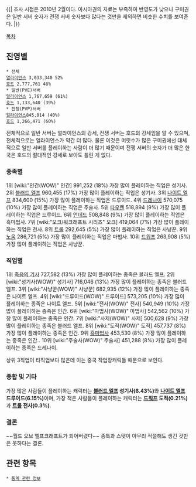 {{| 조사 시점은 2010년 2월이다. 아시아권의 자료는 부족하여 반영도가 낮으나 구미권은 일반 서버 숫자가 전쟁 서버 숫자보다 많다는 것만을 제외하면 비슷한 수치를 보여준다. |}}

[[목차]]

== 진영별 ==
 * 전체
 [[얼라이언스]] 3,033,340 52%
 [[호드]] 2,777,761 48%
 * 일반(PVE)서버
 [[얼라이언스]] 1,767,659 (61%)
 [[호드]] 1,133,640 (39%)
 * 전쟁(PVP)서버
 [[얼라이언스]]845,014 (40%)
 [[호드]] 1,266,471 (60%)

전체적으로 일반 서버는 얼라이언스의 강세, 전쟁 서버는 호드의 강세임을 알 수 있으며, 전체적으로는 얼라이언스가 약간 더 많다. 물론 이것은 머릿수가 많은 구미권에선 대체적으로 일반 서버를 플레이하는 사람이 더 많기 때문이며 전쟁 서버의 숫자가 더 많은 한국은 호드의 절대적인 강세로 보아도 틀린 게 없다.

=== 종족별 ===
1위 [wiki:"인간(WOW)" 인간] 991,252 (18%) 가장 많이 플레이하는 직업은 성기사.
2위 [[블러드 엘프]] 960,455 (17%) 가장 많이 플레이하는 직업은 성기사.
3위 [[나이트 엘프]] 834,600 (15%) 가장 많이 플레이하는 직업은 드루이드.
4위 [[드레나이]] 570,075 (10%) 가장 많이 플레이하는 직업은 주술사.
5위 [[타우렌]] 518,894 (9%) 가장 많이 플레이하는 직업은 드루이드.
6위 [[언데드]] 508,848 (9%) 가장 많이 플레이하는 직업은 흑마법사.
7위 [wiki:"오크/워크래프트 시리즈" 오크] 419,064 (7%) 가장 많이 플레이하는 직업은 전사.
8위 [[트롤]] 292,645 (5%) 가장 많이 플레이하는 직업은 사냥꾼.
9위 [[노움]] 286,721 (5%) 가장 많이 플레이하는 직업은 마법사.
10위 [[드워프]] 263,908 (5%) 가장 많이 플레이하는 직업은 사냥꾼.

=== 직업별 ===
1위 [[죽음의 기사]] 727,582 (13%) 가장 많이 플레이하는 종족은 블러드 엘프.
2위 [wiki:"성기사(WOW)" 성기사] 716,046 (13%) 가장 많이 플레이하는 종족은 블러드 엘프.
3위 [wiki:"사냥꾼(WOW)" 사냥꾼] 682,935 (12%) 가장 많이 플레이하는 종족은 나이트 엘프.
4위 [wiki:"드루이드(WOW)" 드루이드] 573,205 (10%) 가장 많이 플레이하는 종족은 나이트 엘프.
5위 [wiki:"전사(WOW)" 전사] 540,949 (10%) 가장 많이 플레이하는 종족은 인간.
6위 [wiki:"마법사(WOW)" 마법사] 542,562 (10%) 가장 많이 플레이하는 종족은 인간.
7위 [wiki:"사제(WOW)" 사제] 500,628 (9%) 가장 많이 플레이하는 종족은 블러드 엘프.
8위 [wiki:"도적(WOW)" 도적] 457,737 (8%) 가장 많이 플레이하는 종족은 인간.
9위 [[흑마법사]] 453,530 (8%) 가장 많이 플레이하는 종족은 인간..
10위 [wiki:"주술사(WOW)" 주술사] 451,288 (8%) 가장 많이 플레이하는 종족은 드레나이.

상위 3직업이 타직업보다 많은데 이는 중국 작업장캐릭들 때문으로 보인다.
=== 종합 및 기타 ===
가장 많은 사람들이 플레이하는 캐릭터는 '''[[블러드 엘프]] 성기사(6.43%)'''와 '''[[나이트 엘프]] 드루이드(6.15%)'''이며,
가장 적은 사람들이 플레이하는 캐릭터는 '''[[드워프]] 도적(0.21%)'''과 '''[[트롤]] 전사(0.3%)'''.

=== 결론 ===
~~월드 오브 엘프크래프트가 되어버렸다~~ 종특과 스탯이 아무리 적절해도 생긴 것만은 못하다는 결론.

== 관련 항목 ==
 * [[통계 관련 정보]]
